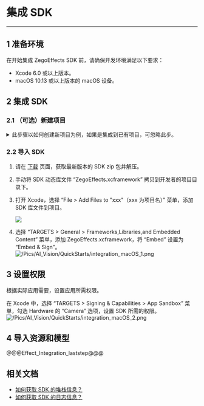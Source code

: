 # 集成 SDK

---

## 1 准备环境

在开始集成 ZegoEffects SDK 前，请确保开发环境满足以下要求：

- Xcode 6.0 或以上版本。
- macOS 10.13 或以上版本的 macOS 设备。

## 2 集成 SDK

### 2.1 （可选）新建项目

<details class="zg-primary">
    <summary>此步骤以如何创建新项目为例，如果是集成到已有项目，可忽略此步。</summary>

1. 启动 Xcode，在 “Welcome to Xcode” 窗口中单击 “Create a new Xcode project” 或选择 “File > New > Project” 菜单。在出现的表单中，选择 macOS 平台，并在 “Application” 下选择 “App”。
<Frame width="512" height="auto" caption=""><img src="https://storage.zego.im/sdk-doc/Pics/QuickStart/NewProject_4.png" /></Frame>


2. 填写表单并选取各个选项来配置项目，单击 “Next”。

    必须提供 “Product Name” 和 “Organization Identifier”，用于创建在整个系统中标识 App 的 “Bundle Identifier”。 
<Frame width="512" height="auto" caption=""><img src="https://storage.zego.im/sdk-doc/Pics/QuickStart/NewProject_2.png" /></Frame>


3. 选择项目存储路径，单击 “Create” 创建项目。
<Frame width="512" height="auto" caption=""><img src="https://storage.zego.im/sdk-doc/Pics/QuickStart/NewProject_3.png" /></Frame>



</details>



### 2.2 导入 SDK

1. 请在 [下载](!ZegoEffects_downloads) 页面，获取最新版本的 SDK zip 包并解压。  

2. 手动将 SDK 动态库文件 “ZegoEffects.xcframework” 拷贝到开发者的项目目录下。

3. 打开 Xcode，选择 “File > Add Files to "xxx"（xxx 为项目名）” 菜单，添加 SDK 库文件到项目。
    <Frame width="512" height="auto" caption=""><img src="https://storage.zego.im/sdk-doc/Pics/iOS/ZegoExpressEngine/Common/add-files.png" /></Frame>

4. 选择 “TARGETS > General > Frameworks,Libraries,and Embedded Content” 菜单，添加 ZegoEffects.xcframework，将 “Embed” 设置为 “Embed & Sign”。
    ![/Pics/AI_Vision/QuickStarts/integration_macOS_1.png](http://doc.oa.zego.im/Pics/AI_Vision/QuickStarts/integration_macOS_1.png)

## 3 设置权限

根据实际应用需要，设置应用所需权限。

在 Xcode 中，选择 “TARGETS > Signing & Capabilities > App Sandbox” 菜单，勾选 Hardware 的 “Camera” 选项，设置 SDK 所需的权限。  
![/Pics/AI_Vision/QuickStarts/integration_macOS_2.png](http://doc.oa.zego.im/Pics/AI_Vision/QuickStarts/integration_macOS_2.png)

## 4 导入资源和模型

@@@Effect_Integration_laststep@@@

## 相关文档

- [如何获取 SDK 的堆栈信息？](https://doc-zh.zego.im/faq/AI_Stack)
- [如何获取 SDK 的日志信息？](https://doc-zh.zego.im/faq/AI_log)
